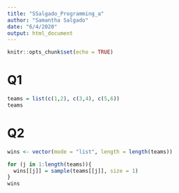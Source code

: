 ```yaml
---
title: "SSalgado_Programming_a"
author: "Samantha Salgado"
date: "6/4/2020"
output: html_document
---
```


```r
knitr::opts_chunk$set(echo = TRUE)
```


# Q1

```r
teams = list(c(1,2), c(3,4), c(5,6))
teams
```

# Q2
```r
wins <- vector(mode = "list", length = length(teams))

for (j in 1:length(teams)){
  wins[[j]] = sample(teams[[j]], size = 1)
}
wins
```


